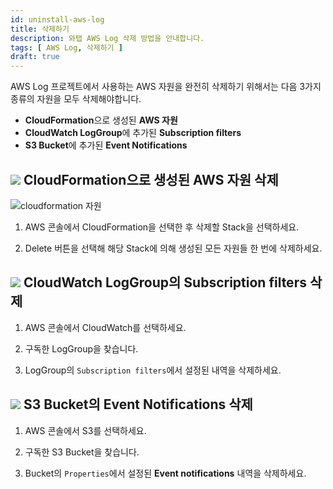 ```yaml
---
id: uninstall-aws-log
title: 삭제하기
description: 와탭 AWS Log 삭제 방법을 안내합니다.
tags: [ AWS Log, 삭제하기 ]
draft: true
---
```


AWS Log 프로젝트에서 사용하는 AWS 자원을 완전히 삭제하기 위해서는 다음 3가지 종류의 자원을 모두 삭제해야합니다.

* **CloudFormation**으로 생성된 **AWS 자원**
* **CloudWatch LogGroup**에 추가된 **Subscription filters**
* **S3 Bucket**에 추가된 **Event Notifications**

## ![](/img/number-01.png) CloudFormation으로 생성된 AWS 자원 삭제

![cloudformation 자원](/img/aws-log-cloudformation-resource.png)

1. AWS 콘솔에서 CloudFormation을 선택한 후 삭제할 Stack을 선택하세요.

1. Delete 버튼을 선택해 해당 Stack에 의해 생성된 모든 자원들 한 번에 삭제하세요.

## ![](/img/number-02.png) CloudWatch LogGroup의 Subscription filters 삭제

1. AWS 콘솔에서 CloudWatch를 선택하세요. 

1. 구독한 LogGroup을 찾습니다.

1. LogGroup의 `Subscription filters`에서 설정된 내역을 삭제하세요.

## ![](/img/number-03.png) S3 Bucket의 Event Notifications 삭제

1. AWS 콘솔에서 S3를 선택하세요. 

1. 구독한 S3 Bucket을 찾습니다.

1. Bucket의 `Properties`에서 설정된 **Event notifications** 내역을 삭제하세요.